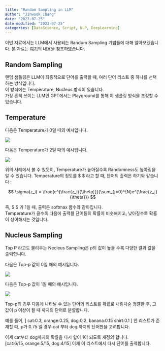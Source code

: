 ```yaml
---
title: "Random Sampling in LLM"
author: "Jinwook Chang"
date: "2023-07-25"
date-modified: "2023-07-25"
categories: [DataScience, Script, NLP, DeepLearning]
---
```


이번 자료에서는 LLM에서 사용되는 Random Sampling 기법들에 대해 알아보겠습니다.
본 자료는 [여기](https://www.youtube.com/watch?v=nLEZNjyNtjA)의 내용을 참조하였습니다.

## Random Sampling

랜덤 샘플링은 LLM이 최종적으로 단어를 출력할 때, 여러 단어 리스트 중 하나를 선택하는 방식입니다.  
이 방식에는 Temperature, Nucleus  방식이 있습니다.  
가장 흔히 쓰이는 LLM인 GPT에서는 Playground를 통해 이 샘플링 방식을 조정할 수 있습니다.

## Temperature

다음은 Temperature가 0일 때의 예시입니다.

![](temp-0.png)

다음은 Temperature가 2일 때의 예시입니다.

![](temp-2.png)

위의 사례에서 볼 수 있듯이, Temperature가 높아질수록 Randomness도 높아짐을 알 수 있습니다.
Temperature의 정도를 $ \theta $ 라고 할 때, 단어의 출력은 하기와 같습니다 :

$$ \sigma(z_i) = \frac{e^{\frac{z_i}{\theta}}}{\sum_{j=0}^{N}e^{\frac{z_j}{\theta}}} $$

즉, $ \theta $ 가 1일 때, 출력은 softmax 함수와 같아집니다.  
Temperature가 클수록 다음에 출력될 단어들의 확률이 비슷해지고, 낮아질수록 확률이 상이해지는 것입니다.

## Nucleus Sampling

Top P 라고도 불리우는 Necleus Sampling은 p의 값이 높을 수록 다양한 결과 값을 출력합니다.

다음은 Top-p 값이 0일 때의 예시입니다.

![](top-p-0.png)

다음은 Top-p 값이 1일 때의 예시입니다.

![](top-p-1.png)

Top-p의 경우 다음에 나타날 수 있는 단어의 리스트를 확률로 내림차순 정렬한 후, 그 값이 p 이상이 될 때 까지의 단어로 분할합니다.

예를 들어, \[ cat:0.3, orange:0.25, dog:0.2, banana:0.15 shirt:0.1  \] 인 리스트가 존재할 때, p가 0.75 일 경우 cat 부터 dog 까지의 단어만을 고려합니다.

이제 cat부터 dog까지의 확률을 다시 합이 1이 되도록 재정의 합니다.  
\[cat:6/15, orange:5/15, dog:4/15\] 이제 이 리스트에서 다시 단어를 출력합니다.

